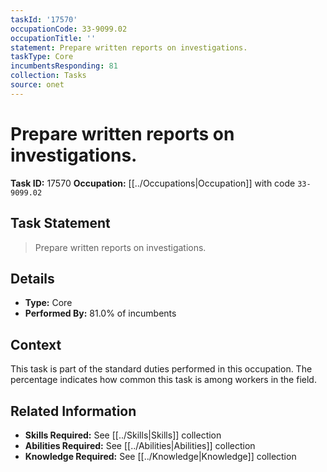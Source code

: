 ```yaml
---
taskId: '17570'
occupationCode: 33-9099.02
occupationTitle: ''
statement: Prepare written reports on investigations.
taskType: Core
incumbentsResponding: 81
collection: Tasks
source: onet
---
```

# Prepare written reports on investigations.

**Task ID:** 17570
**Occupation:** [[../Occupations|Occupation]] with code `33-9099.02`

## Task Statement

> Prepare written reports on investigations.

## Details

- **Type:** Core
- **Performed By:** 81.0% of incumbents

## Context

This task is part of the standard duties performed in this occupation. The percentage indicates how common this task is among workers in the field.

## Related Information

- **Skills Required:** See [[../Skills|Skills]] collection
- **Abilities Required:** See [[../Abilities|Abilities]] collection
- **Knowledge Required:** See [[../Knowledge|Knowledge]] collection
